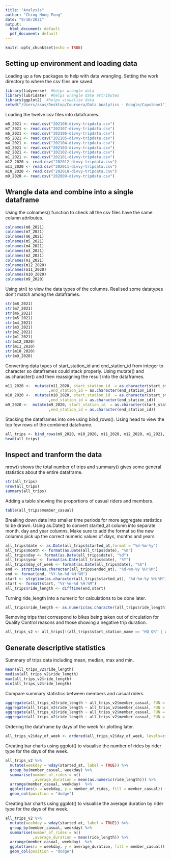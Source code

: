 ```yaml
---
title: "Analysis"
author: "Ching Hong Fung"
date: "9/10/2021"
output:
  html_document: default
  pdf_document: default
---
```


```r
knitr::opts_chunk$set(echo = TRUE)
```

## Setting up environment and loading data
Loading up a few packages to help with data wrangling. Setting the work directory to where the csv files are saved.
```r
library(tidyverse)  #helps wrangle data
library(lubridate)  #helps wrangle date attributes
library(ggplot2)  #helps visualize data
setwd("/Users/asus/Desktop/Coursera/Data Analytics - Google/Capstone1")
```

Loading the twelve csv files into dataframes.
```r
m8_2021 <- read.csv("202108-divvy-tripdata.csv")
m7_2021 <- read.csv("202107-divvy-tripdata.csv")
m6_2021 <- read.csv("202106-divvy-tripdata.csv")
m5_2021 <- read.csv("202105-divvy-tripdata.csv")
m4_2021 <- read.csv("202104-divvy-tripdata.csv")
m3_2021 <- read.csv("202103-divvy-tripdata.csv")
m2_2021 <- read.csv("202102-divvy-tripdata.csv")
m1_2021 <- read.csv("202101-divvy-tripdata.csv")
m12_2020 <- read.csv("202012-divvy-tripdata.csv")
m11_2020 <- read.csv("202011-divvy-tripdata.csv")
m10_2020 <- read.csv("202010-divvy-tripdata.csv")
m9_2020 <- read.csv("202009-divvy-tripdata.csv")
```

## Wrangle data and combine into a single dataframe
Using the colnames() function to check all the csv files have the same column attributes.
```r
colnames(m8_2021)
colnames(m7_2021)
colnames(m6_2021)
colnames(m5_2021)
colnames(m4_2021)
colnames(m3_2021)
colnames(m2_2021)
colnames(m1_2021)
colnames(m12_2020)
colnames(m11_2020)
colnames(m10_2020)
colnames(m9_2020)
```

Using str() to view the data types of the columns. Realised some datatypes don't match among the dataframes.
```r
str(m8_2021)
str(m7_2021)
str(m6_2021)
str(m5_2021)
str(m4_2021)
str(m3_2021)
str(m2_2021)
str(m1_2021)
str(m12_2020)
str(m11_2020)
str(m10_2020)
str(m9_2020)
```

Converting data types of start_station_id and end_station_id from integer to character so dataframes could stack properly. Using mutate() and as.character() and then reassigning the result into the dataframes.
```r
m11_2020 <-  mutate(m11_2020, start_station_id  = as.character(start_station_id )
                   ,end_station_id = as.character(end_station_id)) 
m10_2020 <-  mutate(m10_2020, start_station_id  = as.character(start_station_id )
                   ,end_station_id = as.character(end_station_id)) 
m9_2020 <-  mutate(m9_2020, start_station_id  = as.character(start_station_id )
                   ,end_station_id = as.character(end_station_id))
```

Stacking the dataframes into one using bind_rows(). Using head to view the top few rows of the combined dataframe.
```r
all_trips <- bind_rows(m9_2020, m10_2020, m11_2020, m12_2020, m1_2021, m2_2021, m3_2021, m4_2021, m5_2021, m6_2021, m7_2021, m8_2021)
head(all_trips)
```

## Inspect and tranform the data
nrow() shows the total number of trips and summary() gives some general statistics about the entire dataframe.
```r
str(all_trips)
nrow(all_trips)
summary(all_trips)
```

Adding a table showing the proportions of casual riders and members.
```r
table(all_trips$member_casual)
```

Breaking down date into smaller time periods for more aggregate statistics to be drawn. Using as.Date() to convert started_at column into separate month, day and year columns. Make sure to add the format so the new columns pick up the correct numeric values of days, months and years.
```r
all_trips$date <- as.Date(all_trips$started_at,format = "%d-%m-%y") 
all_trips$month <- format(as.Date(all_trips$date), "%m")
all_trips$day <- format(as.Date(all_trips$date), "%d")
all_trips$year <- format(as.Date(all_trips$date), "%Y")
all_trips$day_of_week <- format(as.Date(all_trips$date), "%A")
end <- strptime(as.character(all_trips$ended_at), "%d-%m-%y %H:%M")
end <- format(end, "%Y-%m-%d %H:%M")
start <- strptime(as.character(all_trips$started_at), "%d-%m-%y %H:%M")
start <- format(start, "%Y-%m-%d %H:%M")
all_trips$ride_length <- difftime(end,start)
```

Turning ride_length into a numeric for calculations to be done later.
```r
all_trips$ride_length <- as.numeric(as.character(all_trips$ride_length))
```

Removing trips that correspond to bikes being taken out of circulation for Quality Control reasons and those showing a negative trip duration.
```r
all_trips_v2 <- all_trips[!(all_trips$start_station_name == "HQ QR" | all_trips$ride_length<0),]
```

## Generate descriptive statistics
Summary of trips data including mean, median, max and min.
```r
mean(all_trips_v2$ride_length)
median(all_trips_v2$ride_length)
max(all_trips_v2$ride_length)
min(all_trips_v2$ride_length)
```

Compare summary statistics between members and casual riders.
```r
aggregate(all_trips_v2$ride_length ~ all_trips_v2$member_casual, FUN = mean)
aggregate(all_trips_v2$ride_length ~ all_trips_v2$member_casual, FUN = median)
aggregate(all_trips_v2$ride_length ~ all_trips_v2$member_casual, FUN = max)
aggregate(all_trips_v2$ride_length ~ all_trips_v2$member_casual, FUN = min)
```

Ordering the dataframe by days of the week for plotting later.
```r
all_trips_v2$day_of_week <- ordered(all_trips_v2$day_of_week, levels=c("Sunday", "Monday", "Tuesday", "Wednesday", "Thursday", "Friday", "Saturday"))
```

Creating bar charts using ggplot() to visualise the number of rides by rider type for the days of the week.
```r
all_trips_v2 %>% 
  mutate(weekday = wday(started_at, label = TRUE)) %>% 
  group_by(member_casual, weekday) %>% 
  summarise(number_of_rides = n()
            ,average_duration = mean(as.numeric(ride_length))) %>%
  arrange(member_casual, weekday)  %>% 
  ggplot(aes(x = weekday, y = number_of_rides, fill = member_casual)) +
  geom_col(position = "dodge")
```

Creating bar charts using ggplot() to visualise the average duration by rider type for the days of the week.
```r
all_trips_v2 %>% 
  mutate(weekday = wday(started_at, label = TRUE)) %>% 
  group_by(member_casual, weekday) %>% 
  summarise(number_of_rides = n()
            ,average_duration = mean(ride_length)) %>% 
  arrange(member_casual, weekday)  %>% 
  ggplot(aes(x = weekday, y = average_duration, fill = member_casual)) +
  geom_col(position = "dodge")
```

